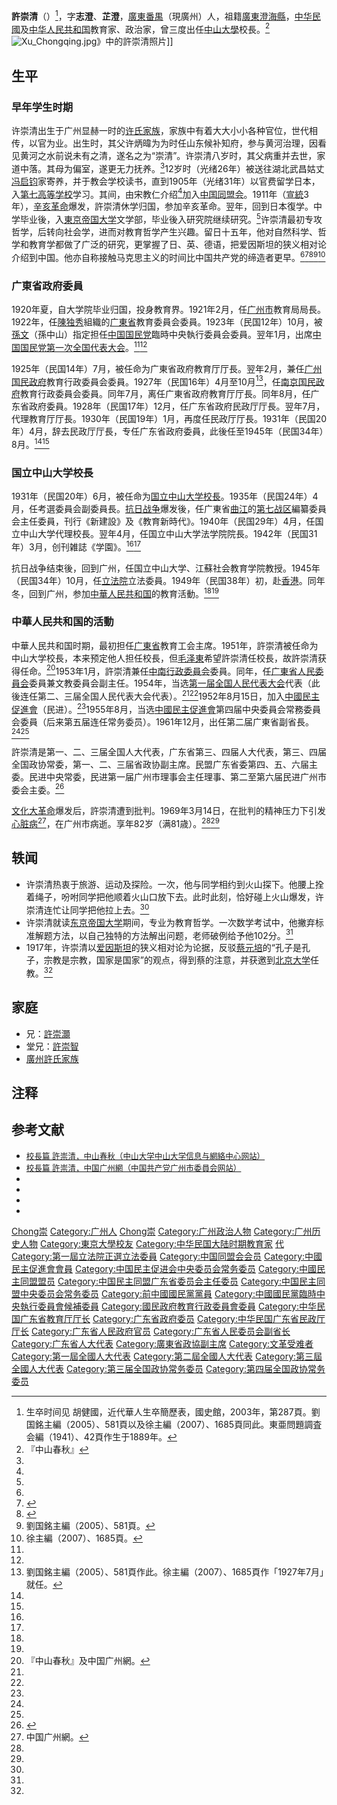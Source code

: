 {{Infobox Officeholder  
|圖像 = 許崇清.jpg
|圖像大小 =
|圖像說明 = 
|姓名 = 许崇清
|本名 =
|其他姓名 = Hsu Ch'ung-ch'ing
|字 = 志澄、芷澄
|order =
|office =
|term_start =
|term_end =
|1blankname =
|1namedata =
|predecessor =
|successor =
|性別 = 男
|祖籍 = [[广东省|广东省]][[潮州府|潮州府]][[澄海县|澄海县]]
|民族 = [[漢族|漢族]]
|出生日期= {{birth date|1888 |1|14}}
|出生地點= {{QING}}[[广东省|广东]][[广州|广州]][[高第街|高第街]]
|逝世日期= {{death date and age|1969 |3|14|1888|1|14}}
|逝世地點= {{CHN}}[[广东省|广东省]][[广州市|广州市]]
|政黨 = [[中国同盟会|中国同盟会]]（1905~1911加入）→[[中国民主促进会|中国民主促进会]]（自1952）、[[中国民主同盟|中国民主同盟]]（自1958）<ref name=gzlib>{{Cite web |url=http://www.gzlib.gov.cn/shequ_info/ndgz/NDGZDetail.do?id=18456 |title=【校长篇·许崇清】中兴中大　惠泽岭南 刘炜铭 2007-03-26 来源：南方都市报 |access-date=2014-01-31 |archive-date=2014-02-02 |archive-url=https://web.archive.org/web/20140202102335/http://www.gzlib.gov.cn/shequ_info/ndgz/NDGZDetail.do?id=18456 |dead-url=no }}</ref>
|職業 = [[教育家|教育家]]、[[政治家|政治家]]
|父母 = 父亲：[[许炳暐|许炳暐]]  
|配偶 = {{marriage|廖六薇|1922|1969}}<ref name=gzlib/>
|子女 =
|親屬 = [[广州许氏家族|广州许氏家族]]
|國籍 = {{PRC}}
|信仰= [[马克思主义|马克思主义]]<ref name=gzlib/>
|學歷 = 大学
|母校 = [[第七高等学校造士馆|第七高等学校]]→[[東京帝国大学|東京帝国大学]]
|battles=
|簽名 =
|腳註 =
}}
'''許崇清'''（{{bd|1888年|1月14日|1969年|3月14日|catIdx=Xu許}}）<ref>生卒时间见 胡健國，近代華人生卒簡歷表，國史館，2003年，第287頁。劉国銘主編（2005）、581頁以及徐主編（2007）、1685頁同此。東亜問題調査会編（1941）、42頁作生于1889年。</ref>，字'''志澄'''、'''芷澄'''，[[廣東|廣東]][[番禺縣|番禺]]（現廣州）人，祖籍[[廣東|廣東]][[澄海縣|澄海縣]]，[[中华民國|中华民國]]及[[中华人民共和国|中华人民共和国]]教育家、政治家，曾三度出任[[中山大學|中山大學]]校長。<ref>『中山春秋』</ref>
[[File:Xu_Chongqing.jpg|thumb]]》中的許崇清照片]]

==生平==
=== 早年学生时期 ===
许崇清出生于广州显赫一时的[[广州许氏家族|许氏家族]]，家族中有着大大小小各种官位，世代相传，以官为业。出生时，其父许炳暐为为时任山东候补知府，参与黄河治理，因看见黄河之水前说未有之清，遂名之为“崇清”。许崇清八岁时，其父病重并去世，家道中落。其母为偏室，遂更无力抚养。<ref name=jb/>12岁时（光绪26年）被送往湖北武昌姑丈[[冯启钧|冯启钧]]家寄养，并于教会学校读书，直到1905年（光绪31年）以官费留学日本，入[[第七高等学校造士馆|第七高等学校]]学习。其间，由宋教仁介绍<ref name=jb/>加入[[中国同盟会|中国同盟会]]。1911年（[[宣統|宣統]]3年），[[辛亥革命|辛亥革命]]爆发，許崇清休学归国，参加辛亥革命。翌年，回到日本復学。中学毕业後，入[[東京大学|東京帝国大学]]文学部，毕业後入研究院继续研究。<ref name=gzdfz/>许崇清最初专攻哲学，后转向社会学，进而对教育哲学产生兴趣。留日十五年，他对自然科学、哲学和教育学都做了广泛的研究，更掌握了日、英、德语，把爱因斯坦的狭义相对论介绍到中国。他亦自称接触马克思主义的时间比中国共产党的缔造者更早。<ref name=gzlib/><ref name=jb>{{Cite web |url=http://jb.sznews.com/html/2008-10/02/content_356517.htm |title=许崇清：矢志教育堪称“范式人师” 晶报记者 庄向阳/文 张定平/图 |access-date=2014-06-19 |archive-date=2014-08-19 |archive-url=https://web.archive.org/web/20140819102437/http://jb.sznews.com/html/2008-10/02/content_356517.htm |dead-url=no }}</ref><ref name=gzdfz>{{Cite web |url=http://www.gzsdfz.org.cn/rsgz/lsmr/200804/t20080402_1876.htm |title=广州市地方志 > 认识广州 > 历史名人 > 许崇清 |access-date=2014-06-19 |archive-date=2014-08-19 |archive-url=https://web.archive.org/web/20140819102828/http://www.gzsdfz.org.cn/rsgz/lsmr/200804/t20080402_1876.htm |dead-url=no }}</ref><ref name=Liu>劉国銘主編（2005）、581頁。</ref><ref name=Xu>徐主編（2007）、1685頁。</ref>

=== 广東省政府委員 ===
1920年夏，自大学院毕业归国，投身教育界。1921年2月，任[[广州市|广州市]]教育局局長。1922年，任[[陳独秀|陳独秀]]組織的[[广東省_(中華民国)|广東省]]教育委員会委員。1923年（民国12年）10月，被[[孫文|孫文]]（孫中山）指定担任[[中国国民党|中国国民党]]臨時中央執行委員会委員。翌年1月，出席[[中国国民党第一次全国代表大会|中国国民党第一次全国代表大会]]。<ref name=Liu/><ref name=Xu/>

1925年（民国14年）7月，被任命为广東省政府教育厅厅長。翌年2月，兼任[[广州国民政府|广州国民政府]]教育行政委員会委員。1927年（民国16年）4月至10月<ref>劉国銘主編（2005）、581頁作此。徐主編（2007）、1685頁作「1927年7月」就任。</ref>，任[[南京国民政府|南京国民政府]]教育行政委員会委員。同年7月，离任广東省政府教育厅厅長。同年8月，任广东省政府委員。1928年（民国17年）12月，任广东省政府民政厅厅長。翌年7月，代理教育厅厅長。1930年（民国19年）1月，再度任民政厅厅長。1931年（民国20年）4月，辞去民政厅厅長，专任广东省政府委員，此後任至1945年（民国34年）8月。<ref name=Liu/><ref name=Xu/>

=== 国立中山大学校長 ===
1931年（民国20年）6月，被任命为[[中山大学|国立中山大学]][[中山大学校长|校長]]。1935年（民国24年）4月，任考選委員会副委員長。[[抗日战争|抗日战争]]爆发後，任广東省[[曲江区|曲江]]的[[抗日战争第七战区|第七战区]]編纂委員会主任委員，刊行《新建設》及《教育新時代》。1940年（民国29年）4月，任国立中山大学代理校長。翌年4月，任国立中山大学法学院院長。1942年（民国31年）3月，创刊雑誌《学園》。<ref name=Liu/><ref name=Xu/>

抗日战争结束後，回到广州，任国立中山大学、江蘇社会教育学院教授。1945年（民国34年）10月，任[[中華民国立法院|立法院]]立法委員。1949年（民国38年）初，赴[[香港|香港]]。同年冬，回到广州，参加[[中華人民共和国|中華人民共和国]]的教育活動。<ref name=Liu/><ref name=Xu/>

=== 中華人民共和国的活動 ===
中華人民共和国时期，最初担任[[广東省|广東省]]教育工会主席。1951年，許崇清被任命为中山大学校長，本来预定他人担任校長，但[[毛泽東|毛泽東]]希望許崇清任校長，故許崇清获得任命。<ref>『中山春秋』及中国广州網。</ref>1953年1月，許崇清兼任[[中南行政委員会|中南行政委員会]]委員。同年，任[[广東省人民委員会|广東省人民委員会]]委員兼文教委員会副主任。1954年，当选[[第一届全国人民代表大会|第一届全国人民代表大会]]代表（此後连任第二、三届全国人民代表大会代表）。<ref name=Liu/><ref name=Xu/>1952年8月15日，加入[[中國民主促進會|中國民主促進會]]（民进）。<ref name=mj/>1955年8月，当选[[中國民主促進會|中國民主促進會]]第四届中央委員会常務委員会委員（后来第五届连任常务委员）。1961年12月，出任第二届广東省副省長。<ref name=Liu/><ref name=Xu/>

許崇清是第一、二、三届全国人大代表，广东省第三、四届人大代表，第三、四届全国政协常委，第一、二、三届省政协副主席。民盟广东省委第四、五、六届主委。民进中央常委，民进第一届广州市理事会主任理事、第二至第六届民进广州市委会主委。<ref name=mj>{{Cite web |url=http://www.gdmm.org.cn/UserData/DocHtml/2013/3/12/201303121636368214.html |title=民盟广东省第四届委员会 主委： 许崇清，中国民主同盟广东省委员会，2006-4-9 |access-date=2013-07-06 |archive-date=2016-03-04 |archive-url=https://web.archive.org/web/20160304130555/http://www.gdmm.org.cn/UserData/DocHtml/2013/3/12/201303121636368214.html |dead-url=no }}</ref>

[[文化大革命|文化大革命]]爆发后，許崇清遭到批判。1969年3月14日，在批判的精神压力下引发[[心脏病|心脏病]]<ref>中国广州網。</ref>，在广州市病逝。享年82岁（满81歳）。<ref name=Liu/><ref name=Xu/>
==轶闻==
* 许崇清热衷于旅游、运动及探险。一次，他与同学相约到火山探下。他腰上拴着绳子，吩咐同学把他顺着火山口放下去。此时此刻，恰好碰上火山爆发，许崇清连忙让同学把他拉上去。<ref name=jb/>
* 许崇清就读[[东京帝国大学|东京帝国大学]]期间，专业为教育哲学。一次数学考试中，他撇弃标准解题方法，以自己独特的方法解出问题，老师破例给予他102分。<ref name=jb/>
* 1917年，许崇清以[[爱因斯坦|爱因斯坦]]的狭义相对论为论据，反驳[[蔡元培|蔡元培]]的“孔子是孔子，宗教是宗教，国家是国家”的观点，得到蔡的注意，并获邀到[[北京大学|北京大学]]任教。<ref name=jb/>

== 家庭 ==
* 兄：[[許崇灝|許崇灝]]
* 堂兄：[[許崇智|許崇智]]
*[[廣州許氏家族|廣州許氏家族]]
== 注释 ==
{{reflist}}

== 参考文献 ==
* <span style="font-size:90%;">[https://web.archive.org/web/20101203084526/http://www.sysu.edu.cn/zdcq/xz6.htm 校長篇 許崇清，中山春秋（[[中山大学|中山大学]]中山大学信息与網絡中心网站）]</span>
* <span style="font-size:90%;">[http://www.guangzhou.gov.cn/node_2230/node_437/node_440/node_631/2005-06/111839662551986.shtml 校長篇 許崇清，中国广州網（中国共产党广州市委員会网站）]{{dead link|date=2018年1月 |bot=InternetArchiveBot |fix-attempted=yes }}</span>
* <span style="font-size:90%;">{{Cite book|author = 徐友春主編|title = 民国人物大辞典 増訂版|year = 2007|publisher = 河北人民出版社|isbn = 978-7-202-03014-1}}</span>
* <span style="font-size:90%;">{{Cite book|author = 劉国銘主編|title = 中国国民党百年人物全書|year = 2005|publisher = 团結出版社|isbn = 7-80214-039-0}}</span>
* <span style="font-size:90%;">{{Cite book|author = 東亜問題調査会|title = 最新支那要人伝|year = 1941|publisher = [[朝日新聞社|朝日新聞社]]|isbn = }}</span>
* <span style="font-size:90%;">{{Cite book|author = 劉寿林等編|title = 民国職官年表|year = 1995|publisher = [[中華書局|中華書局]]|isbn = 7-101-01320-1}}</span>

{{start box}}
{{s-edu}}
{{s-before|[[朱家驊|朱家驊]]}}
{{s-title|[[中山大学校长|国立中山大学校长]]（代理）|1931年6月－1932年1月}}
{{s-after|[[鄒魯|鄒魯]]}}
{{s-before|[[鄒魯|鄒魯]]}}
{{s-title|国立中山大学校长（代理）|1940年4月－1941年7月}}
{{s-after|[[張雲|張雲]]}}
{{s-before|[[刘渠|刘渠]]|（军管会联络小组组长）}}
{{s-title|[[中山大学校长|中山大学校长]]|1951年2月－1968年9月}}
{{s-after|[[崔金锡|崔金锡]]|（革命委员会主任）}}
{{s-ppo}}
{{s-before|[[张文|张文]]}}
{{s-title|[[中国民主同盟广东省委员会|中国民主同盟广东省委员会]]主任委员|1958年9月－1969年3月}}
{{s-vac|next=[[罗雄才|罗雄才]]}}
{{end box}}
{{中國國民黨臨時中央執行委員會}}
{{中華民國教育部部長}}
{{第4屆中華民國訓政時期立法委員名單}}
{{中華民國第一屆立法委員}}
{{中国民主同盟第三届中央委员会}}
{{中国民主促进会第四届中央委员会}}
{{中国民主促进会第五届中央委员会}}
{{中山大學}}
{{Authority control}}

{{DEFAULTSORT:Xu許}}
[[Category:許姓|Chong崇]]
[[Category:广州人|Category:广州人]]
[[Category:廣州許氏家族|Chong崇]]
[[Category:广州政治人物|Category:广州政治人物]]
[[Category:广州历史人物|Category:广州历史人物]]
[[Category:東京大學校友|Category:東京大學校友]]
[[Category:中华民国大陆时期教育家|Category:中华民国大陆时期教育家]]
[[Category:国立中山大学校长_(广东)|代]]
[[Category:第一屆立法院正選立法委員|Category:第一屆立法院正選立法委員]]
[[Category:中国同盟会会员|Category:中国同盟会会员]]
[[Category:中國民主促進會會員|Category:中國民主促進會會員]]
[[Category:中国民主促进会中央委员会常务委员|Category:中国民主促进会中央委员会常务委员]]
[[Category:中國民主同盟盟员|Category:中國民主同盟盟员]]
[[Category:中国民主同盟广东省委员会主任委员|Category:中国民主同盟广东省委员会主任委员]]
[[Category:中国民主同盟中央委员会常务委员|Category:中国民主同盟中央委员会常务委员]]
[[Category:前中國國民黨黨員|Category:前中國國民黨黨員]]
[[Category:中國國民黨臨時中央執行委員會候補委員|Category:中國國民黨臨時中央執行委員會候補委員]]
[[Category:國民政府教育行政委員會委員|Category:國民政府教育行政委員會委員]]
[[Category:中华民国广东省教育厅厅长|Category:中华民国广东省教育厅厅长]]
[[Category:广东省政府委员|Category:广东省政府委员]]
[[Category:中华民国广东省民政厅厅长|Category:中华民国广东省民政厅厅长]]
[[Category:广东省人民政府官员|Category:广东省人民政府官员]]
[[Category:广东省人民委员会副省长|Category:广东省人民委员会副省长]]
[[Category:广东省人大代表|Category:广东省人大代表]]
[[Category:廣東省政協副主席|Category:廣東省政協副主席]]
[[Category:文革受难者|Category:文革受难者]]
[[Category:第一屆全國人大代表|Category:第一屆全國人大代表]]
[[Category:第二屆全國人大代表|Category:第二屆全國人大代表]]
[[Category:第三屆全國人大代表|Category:第三屆全國人大代表]]
[[Category:第三届全国政协常务委员|Category:第三届全国政协常务委员]]
[[Category:第四届全国政协常务委员|Category:第四届全国政协常务委员]]
